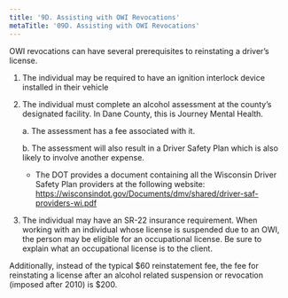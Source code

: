 ```yaml
---
title: '9D.	Assisting with OWI Revocations'
metaTitle: '09D. Assisting with OWI Revocations'
---
```

<!--- Page 12 -->
OWI revocations can have several prerequisites to reinstating a driver’s license.

1. The individual may be required to have an ignition interlock device installed in their vehicle

2. The individual must complete an alcohol assessment at the county’s designated facility. In Dane County, this is Journey Mental Health.
  
    a. The assessment has a fee associated with it.

    b. The assessment will also result in a Driver Safety Plan which is also likely to involve another expense.
    
   * The DOT provides a document containing all the Wisconsin Driver Safety Plan providers at the following website:    https://wisconsindot.gov/Documents/dmv/shared/driver-saf-providers-wi.pdf

 3. The individual may have an SR-22 insurance requirement. When working with an individual whose license is suspended due to an OWI, the person may be eligible for an occupational license. Be sure to explain what an occupational license is to the client.

Additionally, instead of the typical $60 reinstatement fee, the fee for reinstating a license after an alcohol related suspension or revocation (imposed after 2010) is $200.









